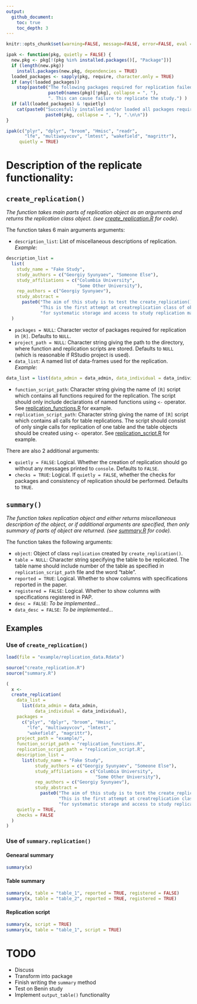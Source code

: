 ```yaml
---
output:
  github_document:
    toc: true
    toc_depth: 3
---
```


```r
knitr::opts_chunk$set(warning=FALSE, message=FALSE, error=FALSE, eval = FALSE, echo = TRUE)
```

```r
ipak <- function(pkg, quietly = FALSE) {
  new.pkg <- pkg[!(pkg %in% installed.packages()[, "Package"])]
  if (length(new.pkg))
    install.packages(new.pkg, dependencies = TRUE)
  loaded_packages <- sapply(pkg, require, character.only = TRUE)
  if (any(!loaded_packages))
    stop(paste0("The following packages required for replication failed to load: ",
                paste0(names(pkg)[!pkg], collapse = ", "),
                ". This can cause failure to replicate the study.") )
  if (all(loaded_packages) & !quietly)
    cat(paste0("Succesfully installed and/or loaded all packages required for replication: ",
               paste0(pkg, collapse = ", "), ".\n\n"))
}

ipak(c("plyr", "dplyr", "broom", "Hmisc", "readr",
       "lfe", "multiwayvcov", "lmtest", "wakefield", "magrittr"),
     quietly = TRUE)
```

# Description of the replicate functionality:

## `create_replication()`

_The function takes main parts of replication object as an arguments and returns the replication class object. (see [create\_replication.R](https://github.com/gerasy1987/replicate/blob/master/create_replication.R) for code)._

The function takes 6 main arguments arguments:
  
  - `description_list`: List of miscellaneous descriptions of replication. *Example*:
```r
description_list =
  list(
    study_name = "Fake Study",
    study_authors = c("Georgiy Syunyaev", "Someone Else"),
    study_affiliations = c("Columbia University",
                           "Some Other University"),
    rep_authors = c("Georgiy Syunyaev"),
    study_abstract =
      paste0("The aim of this study is to test the create_replication() functionality. ",
             "This is the first attempt at creatreplication class of objects in [R] ",
             "for systematic storage and access to study replication materials.")
  )
```
    
  - `packages = NULL`: Character vector of packages required for replication in `[R]`. Defaults to `NULL`.
  - `project_path = NULL`: Character string giving the path to the directory, where function and replication scripts are stored. Defaults to `NULL` (which is reasonable if RStudio project is used).
  - `data_list`: A named list of data-frames used for the replication. *Example*:
    
```r
data_list = list(data_admin = data_admin, data_individual = data_individual)
```
    
  - `function_script_path`: Character string giving the name of `[R]` script which contains all functions required for the replication. The script should only include declarations of named functions using `<-` operator. See [replication\_functions.R](https://github.com/gerasy1987/replicate/blob/master/example/replication_functions.R) for example.
  - `replication_script_path`: Character string giving the name of `[R]` script which contains all calls for table replications. The script should consist of only single calls for replication of one table and the table objects should be created using `<-` operator. See [replication\_script.R](https://github.com/gerasy1987/replicate/blob/master/example/replication_script.R) for example.
    
There are also 2 additional arguments:
  
  - `quietly = FALSE`: Logical. Whether the creation of replication should go without any messages printed to `console`. Defaults to `FALSE`.
  - `checks = TRUE`: Logical. If `quietly = FALSE`, whether the checks for packages and consistency of replication should be performed. Defaults to `TRUE`.

## `summary()`

_The function takes replication object and either returns miscellaneous description of the object, or if additional arguments are specified, then only summary of parts of object are returned. (see [summary.R](https://github.com/gerasy1987/replicate/blob/master/summary.R) for code)._

The function takes the following arguments:
  
  - `object`: Object of class `replication` created by `create_replication()`.
  - `table = NULL`: Character string specifying the table to be replicated. The table name should include number of the table as specified in `replication_script_path` file and the word "table".
  - `reported = TRUE`: Logical. Whether to show columns with specifications reported in the paper.
  - `registered = FALSE`: Logical. Whether to show columns with specifications registered in PAP.
  - `desc = FALSE`: *To be implemented...*
  - `data_desc = FALSE`: *To be implemented...*

## Examples

### Use of `create_replication()`
```r
load(file = "example/replication_data.Rdata")

source("create_replication.R")
source("summary.R")

(
  x <-
  create_replication(
    data_list =
      list(data_admin = data_admin,
           data_individual = data_individual),
    packages =
      c("plyr", "dplyr", "broom", "Hmisc",
        "lfe", "multiwayvcov", "lmtest",
        "wakefield", "magrittr"),
    project_path = "example/",
    function_script_path = "replication_functions.R",
    replication_script_path = "replication_script.R",
    description_list =
      list(study_name = "Fake Study",
           study_authors = c("Georgiy Syunyaev", "Someone Else"),
           study_affiliations = c("Columbia University",
                                  "Some Other University"),
           rep_authors = c("Georgiy Syunyaev"),
           study_abstract = 
             paste0("The aim of this study is to test the create_replication() functionality. ",
                    "This is the first attempt at creatreplication class of objects in [R] ",
                    "for systematic storage and access to study replication materials.")),
    quietly = TRUE,
    checks = FALSE
  )
)
```

### Use of `summary.replication()`

#### Genearal summary

```r
summary(x)
```

#### Table summary

```r
summary(x, table = "table_1", reported = TRUE, registered = FALSE)
summary(x, table = "table_2", reported = TRUE, registered = TRUE)
```

#### Replication script

```r
summary(x, script = TRUE)
summary(x, table = "table_1", script = TRUE)
```

# TODO

- Discuss
- Transform into package
- Finish writing the `summary` method
- Test on Benin study
- Implement `output_table()` functionality
